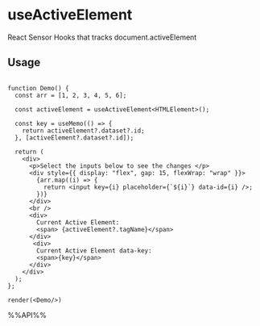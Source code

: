 # useActiveElement

React Sensor Hooks that tracks document.activeElement


## Usage

```tsx live noInline

function Demo() {
  const arr = [1, 2, 3, 4, 5, 6];

  const activeElement = useActiveElement<HTMLElement>();

  const key = useMemo(() => {
    return activeElement?.dataset?.id;
  }, [activeElement?.dataset?.id]);

  return (
    <div>
      <p>Select the inputs below to see the changes </p>
      <div style={{ display: "flex", gap: 15, flexWrap: "wrap" }}>
        {arr.map((i) => {
          return <input key={i} placeholder={`${i}`} data-id={i} />;
        })}
      </div>
      <br />
      <div>
        Current Active Element:
        <span> {activeElement?.tagName}</span>
      </div>
       <div>
        Current Active Element data-key:
        <span>{key}</span>
      </div>
    </div>
  );
};

render(<Demo/>)
```



%%API%%